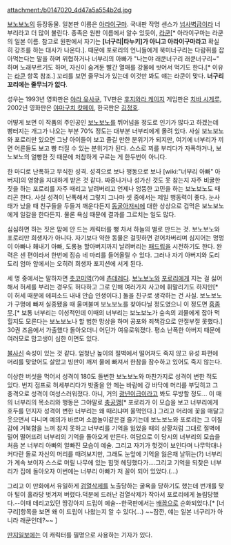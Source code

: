 attachment:/b0147020_4d47a5a554b2d.jpg

[[보노보노]]의 등장동물. 일본판 이름은 [[라쿤|아라이구마]]. 국내판 작명 센스가 [[넘사벽]]급이라 너부리라고 더 많이 불린다. 종족은 원판 이름에서 알수 있듯이, [[라쿤]][* 아라이구마는 라쿤의 일본 이름. 참고로 원판에서 자기는 '''[너구리|타누키]가 아니고 아라이구마라고''' 확실히 강조를 하는 대사가 나온다.]. 때문에 포로리의 언니들에게 북미너구리는 다람쥐를 잡아먹는다는 말을 하며 위협하거나 너부리의 아빠가 "나는야 래쿤너구리 래쿤너구리~" 하며 노래부르기도 하며, 자신이 숨겨둔 빨간 열매를 강물에 씻어서 먹기도 한다.[* 이유는 [[라쿤]] 항목 참조.] 꼬리를 보면 줄무늬가 있는데 이것만 봐도 얘는 라쿤이 맞다. '''너구리 꼬리에는 줄무늬가 없다'''.

성우는  1993년 영화판은 [[야라 유사쿠]], TV판은 [[후지와라 케이지]]  게임판은 [[치바 시게루]], 2002년 영화판은 [[야마구치 캇페이]], 한국판은 [[김정호]].

어떻게 보면 이 작품의 주인공인 [[보노보노(주인공)|보노보노]]를 뛰어넘을 정도로 인기가 많다고 하겠는데 빵터지는 개그가 나오는 부분 70% 정도는 대부분 너부리에게 몰려 있다. 사실 보노보노와 포로리만 있으면 그냥 아이들이 보고 즐길 만한 분위기가 되지만, 여기에 너부리가 끼면 어른들도 보고 빵 터질 수 있는 분위기가 된다. 스스로 꾀를 부리다가 자폭하거나, 보노보노의 얼빵한 짓 때문에 처참하게 구르는 게 한두번이 아니다.    

한 마디로 난폭하고 무식한 성격. 성격으로 보나 행동으로 보나 [wiki:"너부리 아빠" 아버지]의 영향을 지대하게 받은 것 같다. 짜증나거나 성가신 것도 못 참는지 자주 비굴한 짓을 하는 포로리를 자주 때리고 날려버리고 언제나 엉뚱한 고민을 하는 보노보노도 때리곤 한다. 사실 성격이 난폭해서 그렇지 그나마 셋 중에서는 제일 행동력이 좋다. 눈사태가 났을 때 친구들을 두들겨 깨운다든지 [[동굴아저씨]]에 대한 상상으로 겁먹은 보노보노에게 일갈을 한다든지. 물론 욕심 때문에 결과를 그르치는 일도 많다.

심심하면 하는 짓은 맘에 안 드는 캐릭터를 뻥 차서 하늘의 별로 만드는 것. 보노보노와 포로리만 희생자가 아니다. 자기보다 약한 동물은 걸핏하면 걷어차버리며 심지어는 멍멍이 아빠나 홰내기 아빠, 도롱뇽 할아버지까지 날려버리는 [[패드립]]을 시전하기도 한다. 완력은 센 편이라서 한번에 짐승 네 마리를 들어올릴 수 있다. 그러나 자기 아버지와 도리도리 엄마 앞에서는 오히려 희생자 포지션에 서게 된다. 

세 명 중에서는 말하자면 [[츳코미]]역(?)에 [[츤데레]]다. [[보노보노]]와 [[포로리]]에게 지는 걸 싫어해서 허세를 부리는 경우도 허다하고 그로 인해 여러가지 사고에 휘말리기도 하지만[* 이 허세 때문에 에피소드 내내 안습 인생이다.] 둘을 친구로 생각하는 건 사실. 보노보노가 구멍에 빠져 실종됐을 때 울며불며 보노보노를 찾아다닐 정도였으니 이 정도면 [[흠좀무]].[* 보통 너부리는 이성적인데 이때의 너부리는 보노보노가 숲속의 괴물에게 잡아 먹힐지도 모른다는 보노보노나 할 법한 망상을 하며 공포와 죄책감으로 안절부절 못했다.] 30권 즈음에서 가출했다 돌아오더니 어딘가 여유로워졌다. 평소 난폭한 아버지 때문에 여러모로 맘고생이 심한 이면도 있다.

[[불사신]] 속성이 있는 것 같다. 엄청난 높이의 절벽에서 떨어져도 죽지 않고 유성 파편에 머리를 맞았어도 살았고 빙판이 깨져 물에 빠져서 한참을 잠수하고 있어도 죽지 않는다.

이상한 버섯을 먹어서 성격이 180도 돌변한 보노보노와 마찬가지로 성격이 변한 적도 있다. 번지 점프로 허세부리다가 밧줄을 안 메는 바람에 강 바닥에 머리를 부딪히고 그 충격으로 성격이 여성스러워졌다. 아니, 거의 [[광년이]]급이라고 봐도 무방할 정도... 이 때의 너부리의 목소리와 행동은 그야말로 [[충공깽]][* 포로리가 이 모습을 보고 너부리에게 호두를 던지자 성격이 변한 너부리는 왜 때리냐며 울먹인다.] 그리고 머리에 꽃을 매달고 웃으면서 다니며 예의가 바르며 소꿉놀이같은걸 즐기는데 보노보노와 포로리는 그 이질감에 거북함을 느껴 참지 못하고 너부리를 기억을 잃었을 때의 상황처럼 그대로 절벽에 밀어 떨어뜨려 너부리의 기억을 돌아오게 만든다. 여담으로 이 당시의 너부리의 모습을 처음 본 너부리 아빠의 얼빠진 모습이 예술. 그리고 자기가 헛것이 보인다며 나무막대나 커다란 돌로 자신의 머리를 때려보지만, 그래도 눈앞에 기억을 잃은채 날뛰는(?) 너부리가 계속 보이자 스스로 머릴 나무에 있는 힘껏 헤딩했다가....그리고 기억을 되찿은 너부리가 집에 돌아오자 이번에는 너부리 아빠가 저 꼴이 되어 있었다.(...)

그리고 이 만화에서 유일하게 [[검열삭제]]를 노출당하는 굴욕을 당하기도 했는데 번개를 맞아 털이 홀라당 벗겨져 버렸다.덕분에 드러난 검열삭제가 작아서 포로리에게 놀림당했다.--이때 데리고있던 땅강아지 드립이 예술--한국판에서는 [[배꼽]]으로 순화되었다.[* [너구리]항목을 보면 왜 이 드립이 나왔는지 알 수 있다(...) ~~잠깐, 얘는 일본 너구리가 아니라 래쿤인데?~~ ]

[[딴지일보]]에는 이 캐릭터를 필명으로 사용하는 기자가 있다.
